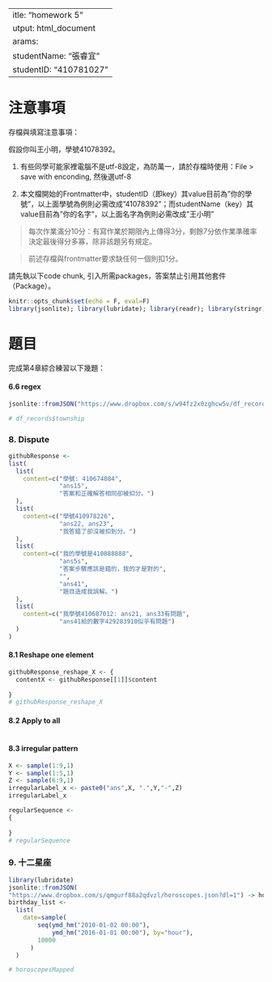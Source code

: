  ---
title: "homework 5"
output: html_document
params:
  studentName: "張睿宜"
  studentID: "410781027"
---

# 注意事項

存檔與填寫注意事項：

假設你叫王小明，學號41078392。

  1. 有些同學可能家裡電腦不是utf-8設定，為防萬一，請於存檔時使用：File > save with enconding, 然後選utf-8

  2. 本文檔開始的Frontmatter中，studentID（即key）其value目前為"你的學號"，以上面學號為例則必需改成"41078392"；而studentName（key）其value目前為"你的名字"，以上面名字為例則必需改成"王小明"
  
> 每次作業滿分10分：有寫作業於期限內上傳得3分，剩餘7分依作業準確率決定最後得分多寡，除非該題另有規定。

> 前述存檔與frontmatter要求缺任何一個則扣1分。

請先執以下code chunk, 引入所需packages，答案禁止引用其他套件（Package）。
```{r setup, include=FALSE}
knitr::opts_chunk$set(echo = F, eval=F)
library(jsonlite); library(lubridate); library(readr); library(stringr); library(purrr)
```

# 題目

完成第4章綜合練習以下幾題：



#### 6.6 regex

```{r data6}
jsonlite::fromJSON("https://www.dropbox.com/s/w94fz2x0zghcw5v/df_records_6_6.json?dl=1") -> df_records
```

```{r ans66}
# df_records$township
```

### 8. Dispute

```{r data81}
githubResponse <- 
list(
  list(
    content=c("學號: 410674084",
              "ans15",
              "答案和正確解答相同卻被扣分。")
  ),
  list(
    content=c("學號410978226",
              "ans22, ans23",
              "我答錯了卻沒被扣到分。")
  ),
  list(
    content=c("我的學號是410888888",
              "ans5s",
              "答案步驟應該是錯的，我的才是對的",
              "",
              "ans41",
              "題目造成我誤解。")
  ),
  list(
    content=c("我學號410687012: ans21, ans33有問題",
              "ans41給的數字429283910似乎有問題")
  )
)
```


#### 8.1 Reshape one element

```{r ans81}
githubResponse_reshape_X <- {
  contentX <- githubResponse[[1]]$content
  
}
# githubResponse_reshape_X
```

#### 8.2 Apply to all
```{r ans82}
```

#### 8.3 irregular pattern

```{r data82}
X <- sample(1:9,1)
Y <- sample(1:5,1)
Z <- sample(6:9,1)
irregularLabel_x <- paste0("ans",X, ".",Y,"-",Z)
irregularLabel_x
```

```{r ans83}
regularSequence <- 
{
  
}
# regularSequence
```


### 9. 十二星座

```{r data9}
library(lubridate)
jsonlite::fromJSON(
"https://www.dropbox.com/s/qmgurf88a2qdvzl/horoscopes.json?dl=1") -> horoscopes
birthday_list <-
  list(
    date=sample(
        seq(ymd_hm("2010-01-02 00:00"),
            ymd_hm("2016-01-01 00:00"), by="hour"),
        10000
      )
  )
```

```{r ans9}
# horoscopesMapped
```

